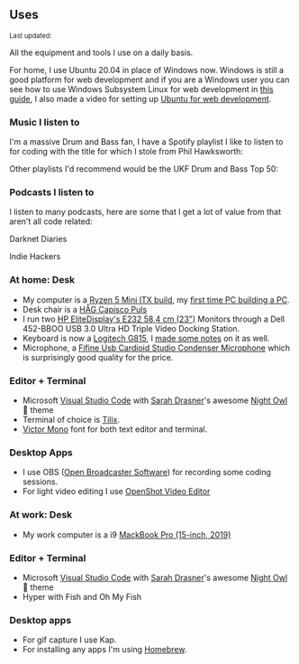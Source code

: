 ## Uses

<Small>
  Last updated: <DateUpdated date={`2020-06-03`} small={`true`} />
</Small>

All the equipment and tools I use on a daily basis.

For home, I use Ubuntu 20.04 in place of Windows now. Windows is still
a good platform for web development and if you are a Windows user you
can see how to use Windows Subsystem Linux for web development in
[this guide], I also made a video for setting up [Ubuntu for web
development].

### Music I listen to

I'm a massive Drum and Bass fan, I have a Spotify playlist I like to
listen to for coding with the title for which I stole from Phil
Hawksworth:

<Spotify
  spotifyLink="playlist/4etN3fawLp5rWiAFdJZQp5?si=bWljWzzsTq2kFj6hq5f-lQ"
  width="100%"
/>

Other playlists I'd recommend would be the UKF Drum and Bass Top 50:

<Spotify
  spotifyLink="playlist/0Zarq4BVkFkZOWkmqsfrjA?si=x3WLxJnVS12NVWWDt1LUXg"
  width="100%"
/>

### Podcasts I listen to

I listen to many podcasts, here are some that I get a lot of value
from that aren't all code related:

Darknet Diaries

<Spotify
  spotifyLink="show/4XPl3uEEL9hvqMkoZrzbx5"
  width="100%"
  height="180px"
/>

Indie Hackers

<Spotify
  spotifyLink="show/4ex8hmrHCPvPohKJb3wsuC"
  width="100%"
  height="180px"
/>

### At home: Desk

- My computer is a [Ryzen 5 Mini ITX build], my [first time PC
  building a PC].
- Desk chair is a [HÅG Capisco Puls]
- I run two [HP EliteDisplay's E232 58,4 cm (23")] Monitors through a
  Dell 452-BBOO USB 3.0 Ultra HD Triple Video Docking Station.
- Keyboard is now a [Logitech G815], I [made some notes] on it as
  well.
- Microphone, a [Fifine Usb Cardioid Studio Condenser Microphone]
  which is surprisingly good quality for the price.

### Editor + Terminal

- Microsoft [Visual Studio Code] with [Sarah Drasner]'s awesome [Night
  Owl] 🦉 theme
- Terminal of choice is [Tilix].
- [Victor Mono] font for both text editor and terminal.

### Desktop Apps

- I use OBS ([Open Broadcaster Software]) for recording some coding
  sessions.
- For light video editing I use [OpenShot Video Editor]

### At work: Desk

- My work computer is a i9 [MackBook Pro (15-inch, 2019)]

### Editor + Terminal

- Microsoft [Visual Studio Code] with [Sarah Drasner]'s awesome [Night
  Owl] 🦉 theme
- Hyper with Fish and Oh My Fish

### Desktop apps

- For gif capture I use Kap.
- For installing any apps I'm using [Homebrew].

<!-- Links -->

[mackbook pro (15-inch, 2019)]: https://amzn.to/30ZX76C
[hp elitedisplay's e232 58,4 cm (23")]: https://amzn.to/2ZKVMUP
[håg capisco puls]: https://amzn.to/2ZKWKQa
[open broadcaster software]: https://obsproject.com/
[victor mono]: https://rubjo.github.io/victor-mono/
[sarah drasner]: https://github.com/sdras/
[night owl]: https://github.com/sdras/night-owl-vscode-theme
[fifine usb cardioid studio condenser microphone]:
  https://amzn.to/2N1uDWK
[this guide]: https://ss10.me/wsl-2019
[logitech g815]:
  https://www.logitechg.com/en-gb/products/gaming-keyboards/g815-low-profile-rgb-mechanical-gaming-keyboard.html
[visual studio code]: https://code.visualstudio.com/
[tilix]: https://github.com/gnunn1/tilix
[ubuntu for web development]:
  https://www.youtube.com/watch?v=eSAsdQuQ-1o
[openshot video editor]: https://www.openshot.org/
[homebrew]: https://cheatsheets.xyz/homebrew/
[ryzen 5 mini itx build]: https://uk.pcpartpicker.com/list/pHkrCL
[first time pc building a pc]:
  https://scottspence.com/2020/05/30/first-time-pc-build/
[made some notes]: https://scottspence.com/2020/06/20/logitech-g815/
